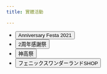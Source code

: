 ```yaml
---
title: 實體活動

---
```

- <button class="link" onclick="window.open('https://pjsekai.sega.jp/anniversaryfesta2021/index.html', 'blank')" type="button">Anniversary Festa 2021</button>
- <button class="link" onclick="window.open('https://pjsekai.sega.jp/2ndanniversarythanksfestival/index.html', 'blank')" type="button">2周年感謝祭</button>
- <button class="link" onclick="window.open('https://pjsekai.sega.jp/kamikoufestival/index.html', 'blank')" type="button">神高祭</button>
- <button class="link" onclick="window.open('https://shop.phoenixwonderland.jp/index.html', 'blank')" type="button">フェニックスワンダーランドSHOP</button>